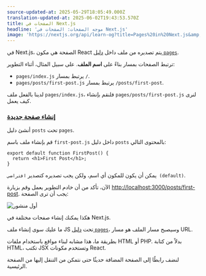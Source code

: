 ```yaml
---
source-updated-at: 2025-05-29T18:05:49.000Z
translation-updated-at: 2025-06-02T19:43:53.570Z
title: الصفحات في Next.js
headline: 'موجه الصفحات: الصفحات في Next.js'
image: 'https://nextjs.org/api/learn-og?title=Pages%20in%20Next.js&amp;chapter=6'
---
```


في Next.js، الصفحة هي مكون React يتم تصديره من ملف داخل [دليل `pages`](/docs/basic-features/pages).

ترتبط الصفحات بمسار بناءً على **اسم الملف**. على سبيل المثال، أثناء التطوير:

* `pages/index.js` يرتبط بمسار `/`.
* `pages/posts/first-post.js` يرتبط بمسار `/posts/first-post`.

لدينا بالفعل ملف `pages/index.js`، فلنقم بإنشاء `pages/posts/first-post.js` لنرى كيف يعمل.

### [إنشاء صفحة جديدة](#create-a-new-page)

أنشئ دليل `posts` تحت `pages`.

قم بإنشاء ملف باسم `first-post.js` داخل دليل `posts` بالمحتوى التالي:

```
export default function FirstPost() {
  return <h1>First Post</h1>;
}
```

يمكن أن يكون للمكون أي اسم، ولكن يجب تصديره كتصدير `افتراضي (default)`.

الآن، تأكد من أن خادم التطوير يعمل وقم بزيارة [http://localhost:3000/posts/first-post](http://localhost:3000/posts/first-post). يجب أن ترى الصفحة:

![أول منشور](https://h8DxKfmAPhn8O0p3.public.blob.vercel-storage.com/learn/pages-router/navigate-between-pages/first-post.png)

هكذا يمكنك إنشاء صفحات مختلفة في Next.js.

ما عليك سوى إنشاء ملف JS تحت [دليل `pages`](/docs/basic-features/pages)، وسيصبح مسار الملف هو مسار URL.

بطريقة ما، هذا مشابه لبناء مواقع باستخدام ملفات HTML أو PHP. بدلاً من كتابة HTML، تكتب JSX وتستخدم مكونات React.

لنضف رابطًا إلى الصفحة المضافة حديثًا حتى نتمكن من التنقل إليها من الصفحة الرئيسية.